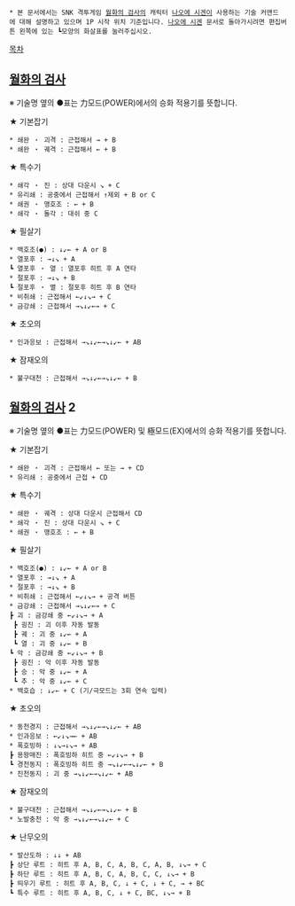  * 본 문서에서는 SNK 격투게임 [[월화의 검사]]의 캐릭터 [[나오에 시겐]]이 사용하는 기술 커맨드에 대해 설명하고 있으며 1P 시작 위치 기준입니다. [[나오에 시겐]] 문서로 돌아가시려면 편집버튼 왼쪽에 있는 ┗모양의 화살표를 눌러주십시오.

[[목차]]

== [[월화의 검사]] ==
※ 기술명 옆의 ●표는 力모드(POWER)에서의 승화 적용기를 뜻합니다.

★ 기본잡기
 * 쇄완 ・ 괴격 : 근접해서 → + B
 * 쇄완 ・ 궤격 : 근접해서 ← + B

★ 특수기
 * 쇄각 ・ 진 : 상대 다운시 ↘ + C
 * 유리쇄 : 공중에서 근접해서 ↑제외 + B or C
 * 쇄권 ・ 맹호조 : ← + B
 * 쇄각 ・ 돌각 : 대쉬 중 C

★ 필살기
 * 백호조(●) : ↓↙← + A or B
 * 열포후 : →↓↘ + A
 ┗ 열포후 ・ 열 : 열포후 히트 후 A 연타
 * 절포후 : →↓↘ + B
 ┗ 절포후 ・ 멸 : 절포후 히트 후 B 연타
 * 비취쇄 : 근접해서 ←↙↓↘→ + C
 * 금강쇄 : 근접해서 →↘↓↙←→ + C

★ 초오의
 * 인과응보 : 근접해서 →↘↓↙←→↘↓↙← + AB

★ 잠재오의
 * 불구대천 : 근접해서 →↘↓↙←→↘↓↙← + B

== [[월화의 검사]] 2 ==
※ 기술명 옆의 ●표는 力모드(POWER) 및 極모드(EX)에서의 승화 적용기를 뜻합니다.

★ 기본잡기
 * 쇄완 ・ 괴격 : 근접해서 ← 또는 → + CD
 * 유리쇄 : 공중에서 근접 + CD

★ 특수기
 * 쇄완 ・ 궤격 : 상대 다운시 근접해서 CD
 * 쇄각 ・ 진 : 상대 다운시 ↘ + C
 * 쇄권 ・ 맹호조 : ← + B

★ 필살기
 * 백호조(●) : ↓↙← + A or B
 * 열포후 : →↓↘ + A
 * 절포후 : →↓↘ + B
 * 비취쇄 : 근접해서 ←↙↓↘→ + 공격 버튼
 * 금강쇄 : 근접해서 →↘↓↙←→ + C
 ┣ 괴 : 금강쇄 중 ←↙↓↘→ + A
  ┣ 굉진 : 괴 이후 자동 발동
  ┣ 궤 : 괴 중 ↓↙← + A
  ┗ 열 : 괴 중 ↓↙← + B
 ┗ 악 : 금강쇄 중 ←↙↓↘→ + B
  ┣ 굉진 : 악 이후 자동 발동
  ┣ 승 : 악 중 ↓↙← + A
  ┗ 추 : 악 중 ↓↙← + C
 * 백호습 : ↓↙← + C (기/극모드는 3회 연속 입력)

★ 초오의
 * 동천경지 : 근접해서 →↘↓↙←→↘↓↙← + AB
 * 인과응보 : ←↙↓↘→← + AB
 * 폭호빙하 : ↓↘→↓↘→ + AB  
 ┣ 용왕매진 : 폭호빙하 히트 중 ←↙↓↘→ + B
 ┗ 경천동지 : 폭호빙하 히트 중 →↘↓↙←→↘↓↙← + B
 * 진천동지 : 괴 중 →↘↓↙←→↘↓↙← + AB

★ 잠재오의
 * 불구대천 : 근접해서 →↘↓↙←→↘↓↙← + B
 * 노발충천 : 악 중 →↘↓↙←→↘↓↙← + C

★ 난무오의
 * 발산도하 : ↓↓ + AB
 ┣ 상단 루트 : 히트 후 A, B, C, A, B, C, A, B, ↓↘→ + C
 ┣ 하단 루트 : 히트 후 A, B, C, A, B, C, C, ↓↘→ + B
 ┣ 띄우기 루트 : 히트 후 A, B, C, ↓ + C, ↓ + C, → + BC 
 ┗ 특수 루트 : 히트 후 A, B, C, ↓ + C, BC, ↓↘→ + B
